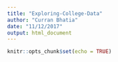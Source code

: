 ```yaml
---
title: "Exploring-College-Data"
author: "Curran Bhatia"
date: "11/12/2017"
output: html_document
---
```


```r
knitr::opts_chunk$set(echo = TRUE)
```

